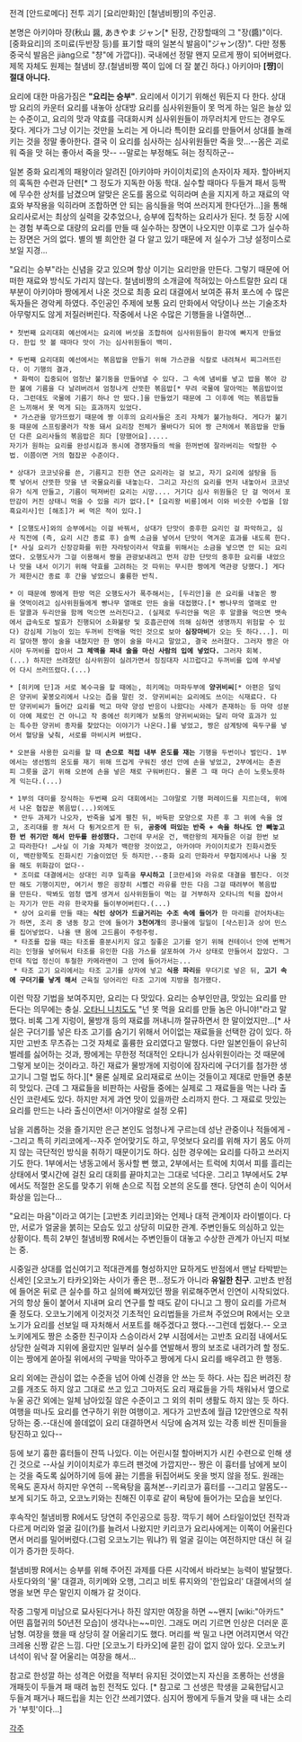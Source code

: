 전격 [안드로메다] 전투 괴기 [요리만화]인 [철냄비짱]의 주인공.

본명은 아키야마 쟝(秋山 醤, あきやま ジャン[* 된장, 간장할때의 그 "장(醬)"이다. [중화요리]의 조미료(두반장 등)를 표기할 때의 일본식 발음이"ジャン(쟝)". 다만 정통 중국식 발음은 jiàng으로 "챵"에 가깝다]). 국내에선 정말 왠지 모르게 짱이 되어버렸다. 제목 자체도 원제는 철냄비 쟝.(철냄비짱 쪽이 입에 더 잘 붙긴 하다.)
아키야마 '''[쨩]'''이 '''절대 아니다.'''

요리에 대한 마음가짐은 '''"요리는 승부"'''. 요리에서 이기기 위해선 뭐든지 다 한다. 상대방 요리의 카운터 요리를 내놓아 상대방 요리를 심사위원들이 못 먹게 하는 일은 늘상 있는 수준이고, 요리의 맛과 약효를 극대화시켜 심사위원들이 까무러치게 만드는 경우도 잦다. 게다가 그냥 이기는 것만을 노리는 게 아니라 특이한 요리를 만들어서 상대를 놀래키는 것을 정말 좋아한다. 결국 이 요리를 심사하는 심사위원들만 죽을 맛...--몸은 괴로워 죽을 맛 혀는 좋아서 죽을 맛-- --말로는 부정해도 혀는 정직하군--

일본 중화 요리계의 패왕이라 알려진 [아키야마 카이이치로]의 손자이자 제자. 할아버지의 혹독한 수련과 단련[* 그 정도가 지독한 아동 학대. 실수할 때마다 두들겨 패서 등짝에 무수한 상처를 남겼으며 알맞은 온도를 몸으로 익히라며 손을 지지게 하고 재료의 약효와 부작용을 익히라며 조합하면 안 되는 음식들을 먹여 쓰러지게 한다던가...]을 통해 요리사로서는 최상의 실력을 갖추었으나, 승부에 집착하는 요리사가 된다. 첫 등장 시에는 경험 부족으로 대량의 요리를 만들 때 실수하는 장면이 나오지만 이후로 그가 실수하는 장면은 거의 없다. 별의 별 희안한 걸 다 알고 있기 때문에 저 실수가 그냥 설정미스로 보일 지경...

"요리는 승부"라는 신념을 갖고 있으며 항상 이기는 요리만을 만든다. 그렇기 때문에 어떠한 재료와 방식도 가리지 않는다. 철냄비짱의 소개글에 적혀있는 아스트랄한 요리 대부분이 아키야마 짱에게서 나온 것으로 최종 요리 대결에서 보여준 퓨처 포스에 수 많은 독자들은 경악케 하였다. 주인공인 주제에 보통 요리 만화에서 악당이나 쓰는 기술조차 아무렇지도 않게 저질러버린다. 작중에서 나온 수많은 기행들을 나열하면...

 * 첫번째 요리대회 예선에서는 요리에 버섯을 조합하여 심사위원들이 환각에 빠지게 만들었다. 한입 맛 볼 때마다 맛이 가는 심사위원들이 백미.

 * 두번째 요리대회 예선에서는 볶음밥을 만들기 위해 가스관을 식칼로 내려쳐서 찌그러뜨린다. 이 기행의 결과,
  * 화력이 집중되어 엄청난 불기둥을 만들어낼 수 있다. 그 속에 냄비를 넣고 밥을 볶아 강한 불에 기름을 다 날려버려서 엄청나게 산뜻한 볶음밥[* 무려 국물에 말아먹는 볶음밥이었다. 그런데도 국물에 기름기 하나 안 떴다.]을 만들었기 때문에 그 이후에 먹는 볶음밥들은 느끼해서 못 먹게 되는 효과까지 있었다.
  * 가스관을 망가뜨렸기 때문에 짱 이후의 요리사들은 조리 자체가 불가능하다. 게다가 불기둥 때문에 스프링쿨러가 작동 돼서 요리장 전체가 물바다가 되어 짱 근처에서 볶음밥을 만들던 다른 요리사들의 볶음밥은 죄다 [망했어요].....
 자기가 원하는 요리를 완성시킴과 동시에 경쟁자들의 싹을 한꺼번에 잘라버리는 악랄한 수법. 이쯤이면 거의 협잡꾼 수준이다.

 * 상대가 코코넛유를 쓴, 기름지고 진한 연근 요리라는 걸 보고, 자기 요리에 설탕을 듬뿍 넣어서 산뜻한 맛을 낸 국물요리를 내놓는다. 그리고 자신의 요리를 먼저 내놓아서 코코넛유가 식게 만들고, 기름이 떡져버린 요리는 시망.... 거기다 심사 위원들은 단 걸 먹어서 포만감이 커진 상태니 먹을 수 있을 리가 없다.[* [요리왕 비룡]에서 이와 비슷한 수법을 [암흑요리사]인 [해조]가 써 먹은 적이 있다.]

 * [오행도사]와의 승부에서는 이걸 바꿔서, 상대가 단맛이 중후한 요리인 걸 파악하고, 심사 직전에 (즉, 요리 시간 종료 후) 슬쩍 소금을 넣어서 단맛이 역겨운 효과를 내도록 한다.[* 사실 요리가 신장강화를 위한 자라탕이라서 약효를 위해서는 소금을 넣으면 안 되는 요리였다. 오행도사가 그걸 이용해서 짱을 관광보내려고 먼저 강한 단맛의 중후한 요리를 내었으나 맛을 내서 이기기 위해 약효를 고려하는 것 따위는 무시한 짱에게 역관광 당했다.] 게다가 제한시간 종료 후 간을 넣었으니 훌륭한 반칙.

 * 이 때문에 짱에게 한방 먹은 오행도사가 폭주해서는, [두리안]을 쓴 요리를 내놓은 짱을 엿먹이려고 심사위원들에게 빵나무 열매로 만든 술을 대접했다.[* 빵나무의 열매로 만든 알콜과 두리안을 함께 먹으면 쓰러진다고. (실제로 두리안을 먹은 후 알콜을 먹으면 뱃속에서 급속도로 발효가 진행되어 소화불량 및 호흡곤란에 의해 심하면 생명까지 위험할 수 있다) 강심제 기능이 있는 두꺼비 진액을 먹인 것으로 보아 '''심장마비'''가 오는 듯 하다...]. 미리 알아챈 짱이 술을 내쳤지만 한 명이 술을 마시고 말았고, 결국 쓰러졌다. 그러자 짱은 아시아 두꺼비를 잡아서 '''그 체액을 짜내 술을 마신 사람의 입에 넣었다.''' 그러자 회복.(...) 하지만 쓰려졌던 심사위원이 실려가면서 징징대자 시끄럽다고 두꺼비를 입에 쑤셔넣어 다시 쓰러뜨렸다.(...)

 * [히키메 단]과 서로 복수극을 할 때에는, 히키메는 마파두부에 '''양귀비씨'''[* 아편은 덜익은 양귀비 꽃봉오리에서 나오는 즙을 말린 것. 양귀비씨는 요리에도 쓰이는 식재료다. 다만 양귀비씨가 들어간 요리를 먹고 마약 양성 반응이 나왔다는 사례가 존재하는 등 마약 성분이 아예 제로인 건 아니고 작 중에선 히키메가 보통의 양귀비씨와는 달리 마약 효과가 있는 특수한 양귀비 종자를 찾았다는 이야기가 나온다.]를 넣었고, 짱은 삼계탕에 육두구를 넣어서 혈당을 낮춰, 서로를 마비시켜 버렸다.

 * 오븐을 사용한 요리를 할 때 '''손으로 적접 내부 온도를 재는''' 기행을 두번이나 벌인다. 1부에서는 생선찜의 온도를 재기 위해 뜨겁게 구워진 생선 안에 손을 넣었고, 2부에서는 춘권피 그릇을 굽기 위해 오븐에 손을 넣은 채로 구워버린다. 물론 그 때 마다 손이 노릇노릇하게 익는다.(...)

 * 1부의 대미를 장식하는 두번째 요리 대회에서는 그야말로 기행 퍼레이드를 지르는데, 위에서 나온 협잡꾼 볶음밥(...)외에도
  * 만두 과제가 나오자, 반죽을 넓게 펼친 뒤, 바둑판 모양으로 자른 후 그 위에 속을 얹고, 조리대를 쾅 쳐서 다 튕겨오르게 한 뒤, '''공중에 떠있는 반죽 + 속을 하나도 안 빼놓고 한 번 쥐기만 해서 만두를 완성했다.''' 그런데 무서운 건, 백란왕의 제자들은 이걸 한번 보고 따라한다! …사실 이 기술 자체가 백란왕 것이었고, 아카야마 카이이치로가 진화시켰듯이, 백란왕쪽도 진화시킨 기술이었던 듯 하지만.--중화 요리 만화라서 무협지에서나 나올 짓을 해도 위화감이 없다--
  * 조미료 대결에서는 상대인 리쿠 일족을 '''무시하고''' [코란세]와 라유로 대결을 펼친다. 이것만 해도 기행이지만, 여기서 짱은 굉장히 시뻘건 라유를 만든 다음 그걸 때려부어 볶음밥을 만든다. 딱봐도 엄청 맵게 생겨서 심사위원들이 먹는 걸 거부하자 오타니의 턱을 잡아서는 자기가 만든 라유 한국자를 들이부어버린다.(...)
  * 상어 요리를 만들 때는 '''식인 상어가 드글거리는 수조 속에 들어가''' 한 마리를 걷어차내는가 하면, 조리 중 냉동 창고 안에 들어가 '''3천여개'''의 콩나물에 일일이 [샥스핀]과 상어 민스를 집어넣었다. 나올 땐 몸에 고드름이 주렁주렁.
  * 타조를 잡을 때는 타조를 흥분시키지 않고 질좋은 고기를 얻기 위해 컨테이너 안에 번쩍거리는 인형을 넣어둬서 타조를 유인한 다음 가스를 살포하여 가사 상태로 만들어서 잡았다. 그런데 직업 정신이 투철한 카메라맨이 그 안에 들어가서는...
  * 타조 고기 요리에서는 타조 고기를 상자에 넣고 '''식용 파리'''를 무더기로 넣은 뒤, '''고기 속에 구더기를 낳게 해서''' 근육질 덩어리인 타조 고기에 지방을 첨가했다.

이런 막장 기법을 보여주지만, 요리는 다 맛있다. 요리는 승부인만큼, 맛있는 요리를 만든다는 의무에는 충실. [[오타니 니치도]]도 "넌 못 먹을 요리를 만들 놈은 아니야!"라고 말했다. 비록 그게 지렁이, 물방개 등의 재료를 꺼내니까 절규하면서 한 말이었지만...[* 사실은 구더기를 넣은 타조 고기를 숨기기 위해서 어이없는 재료들을 선택한 감이 있다. 하지만 고반초 무츠쥬는 그것 자체로 훌륭한 요리였다고 말했다. 다만 일본인들이 유난히 벌레를 싫어하는 것과, 짱에게는 무한정 적대적인 오타니가 심사위원이라는 것 때문에 그렇게 보이는 것이라고. 하긴 재료가 물방개에 지렁이에 잠자리에 구더기를 첨가한 생고기니 그럴 법도 하다.][* 물론 실제로 요리재료로 쓰이는 것들이고 제대로 만들면 충분히 맛있다. 근데 그 재료들을 비판하는 사람들 중에는 실제로 그 재료들을 먹는 나라 출신인 코란세도 있다. 하지만 저게 과연 맛이 있을까란 소리까지 한다. 그 재료로 맛있는 요리를 만드는 나라 출신이면서! 이거야말로 설정 오류]

남을 괴롭하는 것을 즐기지만 은근 본인도 엄청나게 구르는데 성난 관중이나 적들에게 --그리고 특히 키리코에게--자주 얻어맞기도 하고, 무엇보다 요리를 위해 자기 몸도 아끼지 않는 극단적인 방식을 취하기 때문이기도 하다. 심한 경우에는 요리를 다하고 쓰러지기도 한다. 1부에서는 냉동고에서 동사할 뻔 했고, 2부에서는 트럭에 치여서 피를 흘리는 상태에서 몇시간에 걸친 요리 대회를 끝마치고는 그대로 넉다운. 그리고 1부에서도 2부에서도 적절한 온도를 맞추기 위해 손으로 직접 오븐의 온도를 잰다. 당연히 손이 익어서 화상을 입는다...

"요리는 마음"이라고 여기는 [고반초 키리코]와는 언제나 대적 관계이자 라이벌이다. 다만, 서로가 얼굴을 붉히는 모습도 있고 상당히 미묘한 관계. 주변인들도 의심하고 있는 상황이다. 특히 2부인 철냄비짱 R에서는 주변인들이 대놓고 수상한 관계가 아닌지 떠보는 중.

시중일관 상대를 업신여기고 적대관계를 형성하지만 묘하게도 반점에서 맨날 타박받는 신세인 [오코노기 타카오]와는 사이가 좋은 편...정도가 아니라 '''유일한 친구'''. 고반쵸 반점에 들어온 뒤로 큰 실수를 하고 실의에 빠져있던 짱을 위로해주면서 인연이 시작되었다. 거의 항상 둘이 붙어서 지내며 요리 연구를 할 때도 같이 다니고 그 짱이 요리를 가르쳐줄 정도다. 오코노기에게 이것저것 기초적인 요리법들을 가르쳐 주었으며 R에서는 오코노기가 요리를 선보일 때 자처해서 서포트를 해주겠다고 했다.--그런데 씹혔다.-- 오코노키에게도 짱은 소중한 친구이자 스승이라서 2부 시점에서는 고반초 요리점 내에서도 상당한 실력과 지위에 올랐지만 일부러 실수를 연발해서 짱의 보조로 내려가려 할 정도. 이는 짱에게 쏟아질 위에서의 구박을 막아주고 짱에게 다시 요리를 배우려고 한 행동.

요리 외에는 관심이 없는 수준을 넘어 아예 신경을 안 쓰는 듯 하다. 사는 집은 버려진 창고를 개조도 하지 않고 그대로 쓰고 있고 그마저도 요리 재료들을 가득 채워놔서 옆으로 누울 공간 외에는 일체 남아있질 않은 수준이고 그 외의 취미 생활도 하지 않는 듯 하다. 여행을 떠나도 요리를 연구하기 위한 여행이고. 게다가 고반쵸에 월급 12만엔으로 착취당하는 중.--대신에 쓸데없이 요리 대결하면서 식당에 숨겨져 있는 각종 비싼 진미들을 탕진하고 있다--

등에 보기 흉한 흉터들이 잔뜩 나있다. 이는 어린시절 할아버지가 시킨 수련으로 인해 생긴 것으로 --사실 키이이치로가 후드려 팬것에 가깝지만-- 짱은 이 흉터를 남에게 보이는 것을 죽도록 싫어하기에 등에 끓는 기름을 뒤집어써도 옷을 벗지 않을 정도. 원래는 목욕도 혼자서 하지만 우연히 --목욕탕을 훔쳐본--키리코가 흉터를 --그리고 알몸도--보게 되기도 하고, 오코노키와는 친해진 이후로 같이 욕탕에 들어가는 모습을 보인다.

후속작인 철냄비짱 R에서도 당연히 주인공으로 등장. 깍두기 헤어 스타일이었던 전작과 다르게 머리와 얼굴 길이(?)를 늘려서 나왔지만 키리코가 요리사에게는 이쪽이 어울린다면서 머리를 밀어버렸다.(그럼 오코노기는 뭐냐?) 뭐 얼굴 길이는 여전하지만 대신 혀 길이가 증가한 듯하다.

철냄비짱 R에서는 승부를 위해 주어진 과제를 다른 시각에서 바라보는 능력이 발달했다. 사토다와의 '물' 대결과, 히키메와 오행, 그리고 비토 류지와의 '한입요리' 대결에서의 설명을 보면 무슨 말인지 이해가 갈 것이다.

작중 그렇게 미남으로 묘사된다거나 하진 않지만 여장을 하면 ~~왠지 [wiki:"아카드" 어떤 흡혈귀의 50년전 모습]이 생각나는~~미인. 그래도 머리 기르면 인상은 더러운 훈남형. 여장을 했을 때 상당히 잘 어울리기도 했다. 머리를 싹 밀고 나면 어려지면서 약간 크레용 신짱 같은 느낌. 다만 [오코노기 타카오]에 묻힌 감이 없지 않아 있다. 오코노키 녀석이 워낙 잘 어울리는 여장을 해서...

참고로 한성깔 하는 성격은 어렸을 적부터 유지된 것이였는지 자신을 조롱하는 선생을 개패듯이 두들겨 패 때려 눕힌 전적도 있다. [* 참고로 그 선생은 학생을 교육한답시고 두들겨 패거나 패드립을 치는 인간 쓰레기였다. 심지어 짱에게 두들겨 맞을 때 내는 소리가 '부힛'이다...]

[[각주]]
